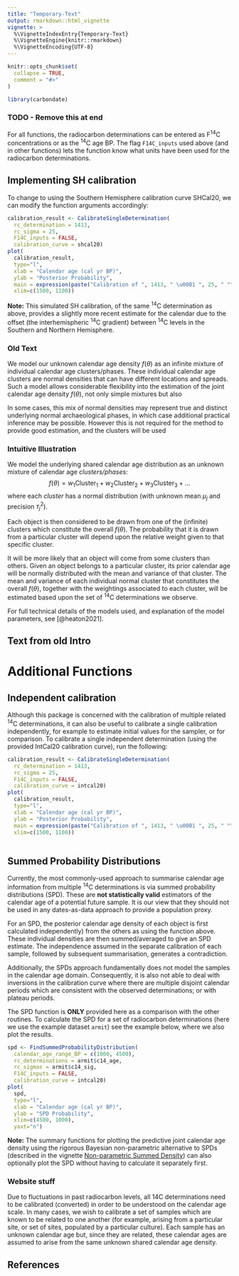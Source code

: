 ```yaml
---
title: "Temporary-Text"
output: rmarkdown::html_vignette
vignette: >
  %\VignetteIndexEntry{Temporary-Text}
  %\VignetteEngine{knitr::rmarkdown}
  %\VignetteEncoding{UTF-8}
---
```


```r
knitr::opts_chunk$set(
  collapse = TRUE,
  comment = "#>"
)
```

```r
library(carbondate)
```

### TODO - Remove this at end


For all functions, the radiocarbon determinations can be entered as F^14^C concentrations or as the ^14^C age BP. The flag `F14C_inputs` used above (and in other functions) lets the function know what units have been used for the radiocarbon determinations.

## Implementing SH calibration

To change to using the Southern Hemisphere calibration curve SHCal20, we can modify the function arguments accordingly: 

```r
calibration_result <- CalibrateSingleDetermination(
  rc_determination = 1413, 
  rc_sigma = 25, 
  F14C_inputs = FALSE, 
  calibration_curve = shcal20)
plot(
  calibration_result,
  type="l", 
  xlab = "Calendar age (cal yr BP)", 
  ylab = "Posterior Probability", 
  main = expression(paste("Calibration of ", 1413, " \u00B1 ", 25, " "^14, "C yr BP using SHCal20")), 
  xlim=c(1500, 1100))
```
**Note:** This simulated SH calibration, of the same ^14^C determination as above, provides a slightly more recent estimate for the calendar due to the offset (the interhemispheric ^14^C gradient) between ^14^C levels in the Southern and Northern Hemisphere. 



### Old Text

We model our unknown calendar age density $f(\theta)$  as an infinite mixture of individual calendar age clusters/phases. These individual calendar age clusters are normal densities that can have different locations and spreads. Such a model allows considerable flexibility into the estimation of the joint calendar age density $f(\theta)$, not only simple mixtures but also

In some cases, this mix of normal densities may represent true and distinct underlying normal archaeological phases, in which case additional practical inference may be possible. However this is not required for the method to provide good estimation, and the clusters will be used


### Intuitive Illustration
We model the underlying shared calendar age distribution as an unknown mixture of calendar age _clusters/phases_:
$$
f(\theta) = w_1 \textrm{Cluster}_1 + w_2 \textrm{Cluster}_2 + w_3 \textrm{Cluster}_3 + \ldots 
$$
where each _cluster_ has a normal distribution (with unknown mean $\mu_j$ and precision $\tau_j^2$).



Each object is then considered to be drawn from one of the (infinite) clusters which constitute the overall $f(\theta)$. The probability that it is drawn from a particular cluster will depend upon the relative weight given to that specific cluster. 

It will be more likely that an object will come from some clusters than others. Given an object belongs to a particular cluster, its prior calendar age will be normally distributed with the mean and variance of that cluster. The mean and variance of each individual normal cluster that constitutes the overall $f(\theta)$, together with the weightings associated to each cluster, will be estimated based upon the set of ^14^C determinations we observe.

For full technical details of the models used, and explanation of the model parameters, see [@heaton2021].


## Text from old Intro

# Additional Functions

## Independent calibration

Although this package is concerned with the calibration of multiple related ^14^C determinations, it can also be useful to calibrate a single calibration independently, for example to estimate initial values for the sampler, or for comparison. To calibrate a single independent determination (using the provided IntCal20 calibration curve), run the following:

```r
calibration_result <- CalibrateSingleDetermination(
  rc_determination = 1413, 
  rc_sigma = 25, 
  F14C_inputs = FALSE, 
  calibration_curve = intcal20)
plot(
  calibration_result,
  type="l", 
  xlab = "Calendar age (cal yr BP)", 
  ylab = "Posterior Probability",
  main = expression(paste("Calibration of ", 1413, " \u00B1 ", 25, " "^14, "C yr BP using IntCal20")), 
  xlim=c(1500, 1100))
  
```   

## Summed Probability Distributions
Currently, the most commonly-used approach to summarise calendar age information from multiple ^14^C determinations is via summed probability distributions (SPD). These are **not statistically valid** estimators of the calendar age of a potential future sample. It is our view that they should not be used in any dates-as-data approach to provide a population proxy.  

For an SPD, the posterior calendar age density of each object is first calculated independently) from the others as using the function above. These individual densities are then summed/averaged to give an SPD estimate. The independence assumed in the separate calibration of each sample, followed by subsequent summarisation, generates a contradiction. 

Additionally, the SPDs approach fundamentally does not model the samples in the calendar age domain. Consequently, it is also not able to deal with inversions in the calibration curve where there are multiple disjoint calendar periods which are consistent with the observed determinations; or with plateau periods. 

The SPD function is **ONLY** provided here as a comparison with the other routines. To calculate the SPD for a set of radiocarbon determinations (here we use the example dataset `armit`) see the example below, where we also plot the results.

```r
spd <- FindSummedProbabilityDistribution(
  calendar_age_range_BP = c(1000, 4500), 
  rc_determinations = armit$c14_age, 
  rc_sigmas = armit$c14_sig, 
  F14C_inputs = FALSE, 
  calibration_curve = intcal20)
plot(
  spd,
  type="l", 
  xlab = "Calendar age (cal yr BP)", 
  ylab = "SPD Probability", 
  xlim=c(4500, 1000),
  yaxt="n")
```

**Note:** The summary functions for plotting the predictive joint calendar age density using the rigorous Bayesian non-parametric alternative to SPDs (described in the vignette [Non-parametric Summed Density](Non-parametric-summed-density.html)) can also optionally plot the SPD without having to calculate it separately first.

### Website stuff

Due to fluctuations in past radiocarbon levels, all 14C determinations need to be calibrated (converted) in order to be understood on the calendar age scale. In many cases, we wish to calibrate a set of samples which are known to be related to one another (for example, arising from a particular site, or set of sites, populated by a particular culture). Each sample has an unknown calendar age but, since they are related, these calendar ages are assumed to arise from the same unknown shared calendar age density.

## References
